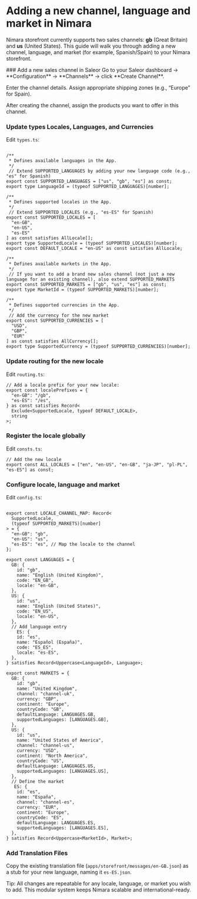 
# Adding a new channel, language and market in Nimara

Nimara storefront currently supports two sales channels: **gb** (Great Britain) and **us** (United States). This guide will walk you through adding a new channel, language, and market (for example, Spanish/Spain) to your Nimara storefront.

<Steps>
### Add a new sales channel in Saleor
Go to your Saleor dashboard -> **Configuration** → **Channels** → click **Create Channel**.

Enter the channel details. Assign appropriate shipping zones (e.g., “Europe” for Spain).

After creating the channel, assign the products you want to offer in this channel.

### Update types Locales, Languages, and Currencies

Edit `types.ts`:

```hcl filename="apps/storefront/src/regions/types.ts"

/**
 * Defines available languages in the App.
 */
 // Extend SUPPORTED_LANGUAGES by adding your new language code (e.g., "es" for Spanish)
export const SUPPORTED_LANGUAGES = ["us", "gb", "es"] as const;
export type LanguageId = (typeof SUPPORTED_LANGUAGES)[number];

/**
 * Defines supported locales in the App.
 */
 // Extend SUPPORTED_LOCALES (e.g., "es-ES" for Spanish)
export const SUPPORTED_LOCALES = [
  "en-GB",
  "en-US",
  "es-ES"
] as const satisfies AllLocale[];
export type SupportedLocale = (typeof SUPPORTED_LOCALES)[number];
export const DEFAULT_LOCALE = "en-US" as const satisfies AllLocale;

/**
 * Defines available markets in the App.
 */
 // If you want to add a brand new sales channel (not just a new language for an existing channel), also extend SUPPORTED_MARKETS
export const SUPPORTED_MARKETS = ["gb", "us", "es"] as const;
export type MarketId = (typeof SUPPORTED_MARKETS)[number];

/**
 * Defines supported currencies in the App.
 */
 // Add the currency for the new market
export const SUPPORTED_CURRENCIES = [
  "USD",
  "GBP",
  "EUR"
] as const satisfies AllCurrency[];
export type SupportedCurrency = (typeof SUPPORTED_CURRENCIES)[number];
```

### Update routing for the new locale

Edit `routing.ts`:

```hcl filename="apps/storefront/src/i18n/routing.ts"
// Add a locale prefix for your new locale:
export const localePrefixes = {
  "en-GB": "/gb",
  "es-ES": "/es",
} as const satisfies Record<
  Exclude<SupportedLocale, typeof DEFAULT_LOCALE>,
  string
>;
```

### Register the locale globally

Edit `consts.ts`:

```hcl filename="packages/domain/src/consts.ts":
// Add the new locale
export const ALL_LOCALES = ["en", "en-US", "en-GB", "ja-JP", "pl-PL", "es-ES"] as const;
```

### Configure locale, language and market

Edit `config.ts`:

```hcl filename="apps/storefront/src/regions/config.ts":

export const LOCALE_CHANNEL_MAP: Record<
  SupportedLocale,
  (typeof SUPPORTED_MARKETS)[number]
> = {
  "en-GB": "gb",
  "en-US": "us",
  "es-ES": "es", // Map the locale to the channel
};

export const LANGUAGES = {
  GB: {
    id: "gb",
    name: "English (United Kingdom)",
    code: "EN_GB",
    locale: "en-GB",
  },
  US: {
    id: "us",
    name: "English (United States)",
    code: "EN_US",
    locale: "en-US",
  },
  // Add language entry
    ES: {
    id: "es",
    name: "Español (España)",
    code: "ES_ES",
    locale: "es-ES",
  },
} satisfies Record<Uppercase<LanguageId>, Language>;

export const MARKETS = {
  GB: {
    id: "gb",
    name: "United Kingdom",
    channel: "channel-uk",
    currency: "GBP",
    continent: "Europe",
    countryCode: "GB",
    defaultLanguage: LANGUAGES.GB,
    supportedLanguages: [LANGUAGES.GB],
  },
  US: {
    id: "us",
    name: "United States of America",
    channel: "channel-us",
    currency: "USD",
    continent: "North America",
    countryCode: "US",
    defaultLanguage: LANGUAGES.US,
    supportedLanguages: [LANGUAGES.US],
  },
  // Define the market
   ES: {
    id: "es",
    name: "España",
    channel: "channel-es",
    currency: "EUR",
    continent: "Europe",
    countryCode: "ES",
    defaultLanguage: LANGUAGES.ES,
    supportedLanguages: [LANGUAGES.ES],
  },
} satisfies Record<Uppercase<MarketId>, Market>;

```

### Add Translation Files

Copy the existing translation file (`apps/storefront/messages/en-GB.json`) as a stub for your new language, naming it `es-ES.json`.

</Steps>
Tip: All changes are repeatable for any locale, language, or market you wish to add. This modular system keeps Nimara scalable and international-ready.
